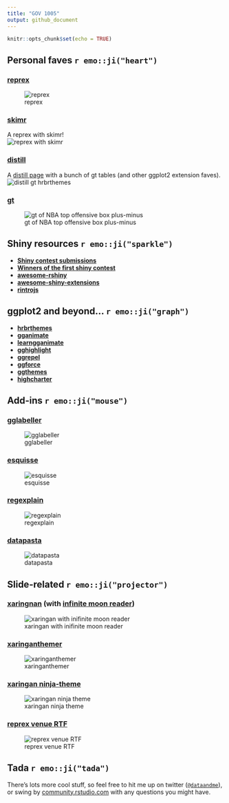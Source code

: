 ```yaml
---
title: "GOV 1005"
output: github_document
---
```


```r
knitr::opts_chunk$set(echo = TRUE)
```

<style type = "text/css">
img {
max-width: 600px;
}
p.caption {
display: none;
}
</style>

## Personal faves `r emo::ji("heart")`

### [reprex](https://reprex.tidyverse.org/)  
![reprex](https://i.imgur.com/kqhw14i.gif)  

### [skimr](https://github.com/ropensci/skimr)  
 
A reprex with skimr!  
![reprex with skimr](https://i.imgur.com/eoxxnE3.gif)
 
### [distill](https://github.com/rstudio/distill)  
A [distill page](https://inspiring-babbage-762512.netlify.com/storytelling) with a bunch of gt tables (and other ggplot2 extension faves).
![distill gt hrbrthemes](https://i.imgur.com/ST3kg8e.png)

### [gt](https://github.com/rstudio/gt)  
![gt of NBA top offensive box plus-minus](https://i.imgur.com/2VkYy8v.png)

## Shiny resources `r emo::ji("sparkle")`

 * [__Shiny contest submissions__](https://community.rstudio.com/tags/shiny-contest)  
 * [__Winners of the first shiny contest__](https://blog.rstudio.com/2019/04/05/first-shiny-contest-winners/)  
 * [__awesome-rshiny__](https://github.com/grabear/awesome-rshiny)  
 * [__awesome-shiny-extensions__](https://github.com/nanxstats/awesome-shiny-extensions)  
 * [__rintrojs__](https://carlganz.github.io/rintrojs/)  

## ggplot2 and beyond... `r emo::ji("graph")`
 * [__hrbrthemes__](https://github.com/hrbrmstr/hrbrthemes)  
 * [__gganimate__](https://gganimate.com/)  
 * [__learngganimate__](https://github.com/ropenscilabs/learngganimate)  
 * [__gghighlight__](https://github.com/yutannihilation/gghighlight)  
 * [__ggrepel__](https://github.com/slowkow/ggrepel)  
 * [__ggforce__](https://github.com/thomasp85/ggforce)  
 * [__ggthemes__](https://yutannihilation.github.io/allYourFigureAreBelongToUs/ggthemes/)
 * [__highcharter__](https://github.com/jbkunst/highcharter)  
 
## Add-ins `r emo::ji("mouse")`
 
### [gglabeller](https://github.com/AliciaSchep/gglabeller)  
![gglabeller](https://i.imgur.com/UNlD4Gh.gif)

### [esquisse](https://github.com/dreamRs/esquisse)  
![esquisse](https://i.imgur.com/67ltRlm.gif)

### [regexplain](https://github.com/gadenbuie/regexplain)  
![regexplain](https://i.imgur.com/IUQq3XA.gif)

### [datapasta](https://github.com/MilesMcBain/datapasta)  
![datapasta](https://i.imgur.com/0IWYtqT.gif)

## Slide-related `r emo::ji("projector")`

### [xaringnan](https://github.com/yihui/xaringan) (with [infinite moon reader](https://yihui.name/en/2019/02/ultimate-inf-mr/))  
![xaringan with inifinite moon reader](https://i.imgur.com/7XXnzd4.gif)  

### [xaringanthemer](https://www.garrickadenbuie.com/project/xaringanthemer/)  
![xaringanthemer](https://i.imgur.com/XGnUkB7.gif) 

### [xaringan ninja-theme](https://github.com/emitanaka/ninja-theme)  
![xaringan ninja theme](https://i.imgur.com/N0qto2D.gif)

### [reprex venue RTF](https://reprex.tidyverse.org/articles/articles/rtf.html)
![reprex venue RTF](https://i.imgur.com/jXZJHUP.gif)


## Tada `r emo::ji("tada")`

There's lots more cool stuff, so feel free to hit me up on twitter ([`@dataandme`](https://twitter.com/dataandme)), or swing by [community.rstudio.com](https://community.rstudio.com/) with any questions you might have.
